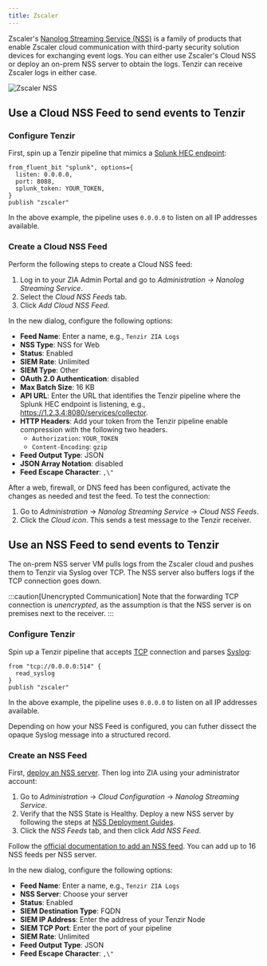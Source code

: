 ```yaml
---
title: Zscaler
---
```


Zscaler's [Nanolog Streaming Service (NSS)][nss] is a family of products that
enable Zscaler cloud communication with third-party security solution devices
for exchanging event logs. You can either use Zscaler's Cloud NSS or deploy an
on-prem NSS server to obtain the logs. Tenzir can receive Zscaler logs in either
case.

[nss]: https://help.zscaler.com/zia/understanding-nanolog-streaming-service

![Zscaler NSS](zscaler.svg)

## Use a Cloud NSS Feed to send events to Tenzir

### Configure Tenzir

First, spin up a Tenzir pipeline that mimics a [Splunk HEC endpoint](/integrations/splunk):

```tql
from_fluent_bit "splunk", options={
  listen: 0.0.0.0,
  port: 8088,
  splunk_token: YOUR_TOKEN,
}
publish "zscaler"
```

In the above example, the pipeline uses `0.0.0.0` to listen on all IP addresses
available.

### Create a Cloud NSS Feed

Perform the following steps to create a Cloud NSS feed:


<Steps>

1. Log in to your ZIA Admin Portal and go to _Administration → Nanolog Streaming
   Service_.
2. Select the _Cloud NSS Feeds_ tab.
3. Click _Add Cloud NSS Feed_.

</Steps>

In the new dialog, configure the following options:

- **Feed Name**: Enter a name, e.g., `Tenzir ZIA Logs`
- **NSS Type**: NSS for Web
- **Status**: Enabled
- **SIEM Rate**: Unlimited
- **SIEM Type**: Other
- **OAuth 2.0 Authentication**: disabled
- **Max Batch Size**: 16 KB
- **API URL**: Enter the URL that identifies the Tenzir pipeline where the
  Splunk HEC endpoint is listening, e.g.,
  https://1.2.3.4:8080/services/collector.
- **HTTP Headers**: Add your token from the Tenzir pipeline enable compression
  with the following two headers.
  - `Authorization`: `YOUR_TOKEN`
  - `Content-Encoding`: `gzip`
- **Feed Output Type**: JSON
- **JSON Array Notation**: disabled
- **Feed Escape Character**: `,\"`

After a web, firewall, or DNS feed has been configured, activate the changes as
needed and test the feed. To test the connection:

<Steps>

1. Go to _Administration_ → _Nanolog Streaming Service_ → _Cloud NSS Feeds_.
2. Click the _Cloud icon_. This sends a test message to the Tenzir receiver.

</Steps>

## Use an NSS Feed to send events to Tenzir

The on-prem NSS server VM pulls logs from the Zscaler cloud and pushes them to
Tenzir via Syslog over TCP. The NSS server also buffers logs if the TCP
connection goes down.

:::caution[Unencrypted Communication]
Note that the forwarding TCP connection is _unencrypted_, as the assumption is
that the NSS server is on premises next to the receiver.
:::

### Configure Tenzir

Spin up a Tenzir pipeline that accepts [TCP](/integrations/tcp) connection and parses
[Syslog](/integrations/syslog):

```tql
from "tcp://0.0.0.0:514" {
  read_syslog
}
publish "zscaler"
```

In the above example, the pipeline uses `0.0.0.0` to listen on all IP addresses
available.

Depending on how your NSS Feed is configured, you can futher dissect the opaque
Syslog message into a structured record.

### Create an NSS Feed

First, [deploy an NSS server](https://help.zscaler.com/zia/adding-nss-servers).
Then log into ZIA using your administrator account:

<Steps>

1. Go to _Administration_ → _Cloud Configuration_ → _Nanolog Streaming Service_.
2. Verify that the NSS State is Healthy. Deploy a new NSS server by following
   the steps at [NSS Deployment Guides][nss-deployment].
3. Click the _NSS Feeds_ tab, and then click _Add NSS Feed_.

[nss-deployment]: https://help.zscaler.com/zia/nanolog-streaming-service

</Steps>

Follow the [official documentation to add an NSS
feed](https://help.zscaler.com/zia/adding-nss-feeds). You can add up to 16 NSS
feeds per NSS server.

In the new dialog, configure the following options:

- **Feed Name**: Enter a name, e.g., `Tenzir ZIA Logs`
- **NSS Server**: Choose your server
- **Status**: Enabled
- **SIEM Destination Type**: FQDN
- **SIEM IP Address**: Enter the address of your Tenzir Node
- **SIEM TCP Port**: Enter the port of your pipeline
- **SIEM Rate**: Unlimited
- **Feed Output Type**: JSON
- **Feed Escape Character**: `,\"`
